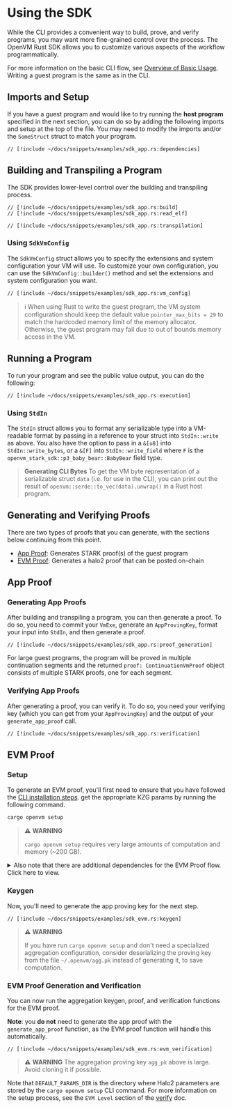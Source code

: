 # Using the SDK

While the CLI provides a convenient way to build, prove, and verify programs, you may want more fine-grained control over the process. The OpenVM Rust SDK allows you to customize various aspects of the workflow programmatically.

For more information on the basic CLI flow, see [Overview of Basic Usage](/book/writing-apps/overview). Writing a guest program is the same as in the CLI.

## Imports and Setup

If you have a guest program and would like to try running the **host program** specified in the next section, you can do so by adding the following imports and setup at the top of the file. You may need to modify the imports and/or the `SomeStruct` struct to match your program.

```rust,no_run,noplayground
// [!include ~/docs/snippets/examples/sdk_app.rs:dependencies]
```

## Building and Transpiling a Program

The SDK provides lower-level control over the building and transpiling process.

```rust,no_run,noplayground
// [!include ~/docs/snippets/examples/sdk_app.rs:build]
// [!include ~/docs/snippets/examples/sdk_app.rs:read_elf]

// [!include ~/docs/snippets/examples/sdk_app.rs:transpilation]
```

### Using `SdkVmConfig`

The `SdkVmConfig` struct allows you to specify the extensions and system configuration your VM will use. To customize your own configuration, you can use the `SdkVmConfig::builder()` method and set the extensions and system configuration you want.

```rust,no_run,noplayground
// [!include ~/docs/snippets/examples/sdk_app.rs:vm_config]
```

> ℹ️
> When using Rust to write the guest program, the VM system configuration should keep the default value `pointer_max_bits = 29` to match the hardcoded memory limit of the memory allocator. Otherwise, the guest program may fail due to out of bounds memory access in the VM.

## Running a Program

To run your program and see the public value output, you can do the following:

```rust,no_run,noplayground
// [!include ~/docs/snippets/examples/sdk_app.rs:execution]
```

### Using `StdIn`

The `StdIn` struct allows you to format any serializable type into a VM-readable format by passing in a reference to your struct into `StdIn::write` as above. You also have the option to pass in a `&[u8]` into `StdIn::write_bytes`, or a `&[F]` into `StdIn::write_field` where `F` is the `openvm_stark_sdk::p3_baby_bear::BabyBear` field type.

> **Generating CLI Bytes**
> To get the VM byte representation of a serializable struct `data` (i.e. for use in the CLI), you can print out the result of `openvm::serde::to_vec(data).unwrap()` in a Rust host program.

## Generating and Verifying Proofs

There are two types of proofs that you can generate, with the sections below continuing from this point.

- [App Proof](#app-proof): Generates STARK proof(s) of the guest program
- [EVM Proof](#evm-proof): Generates a halo2 proof that can be posted on-chain

## App Proof

### Generating App Proofs

After building and transpiling a program, you can then generate a proof. To do so, you need to commit your `VmExe`, generate an `AppProvingKey`, format your input into `StdIn`, and then generate a proof.

```rust,no_run,noplayground
// [!include ~/docs/snippets/examples/sdk_app.rs:proof_generation]
```

For large guest programs, the program will be proved in multiple continuation segments and the returned `proof: ContinuationVmProof` object consists of multiple STARK proofs, one for each segment.

### Verifying App Proofs

After generating a proof, you can verify it. To do so, you need your verifying key (which you can get from your `AppProvingKey`) and the output of your `generate_app_proof` call.

```rust,no_run,noplayground
// [!include ~/docs/snippets/examples/sdk_app.rs:verification]
```

## EVM Proof

### Setup

To generate an EVM proof, you'll first need to ensure that you have followed the [CLI installation steps](../getting-started/install). get the appropriate KZG params by running the following command.

```bash
cargo openvm setup
```

> ⚠️ **WARNING**
>
> `cargo openvm setup` requires very large amounts of computation and memory (~200 GB).

<details>
<summary>Also note that there are additional dependencies for the EVM Proof flow. Click here to view.</summary>

```rust,no_run,noplayground
// [!include ~/docs/snippets/examples/sdk_app.rs:dependencies]
```

</details>

### Keygen

Now, you'll need to generate the app proving key for the next step.

```rust,no_run,noplayground
// [!include ~/docs/snippets/examples/sdk_evm.rs:keygen]
```

> ⚠️ **WARNING**
>
> If you have run `cargo openvm setup` and don't need a specialized aggregation configuration, consider deserializing the proving key from the file `~/.openvm/agg.pk` instead of generating it, to save computation.

### EVM Proof Generation and Verification

You can now run the aggregation keygen, proof, and verification functions for the EVM proof.

**Note**: you **do not** need to generate the app proof with the `generate_app_proof` function, as the EVM proof function will handle this automatically.

```rust,no_run,noplayground
// [!include ~/docs/snippets/examples/sdk_evm.rs:evm_verification]
```

> ⚠️ **WARNING**
> The aggregation proving key `agg_pk` above is large. Avoid cloning it if possible.

Note that `DEFAULT_PARAMS_DIR` is the directory where Halo2 parameters are stored by the `cargo openvm setup` CLI command. For more information on the setup process, see the `EVM Level` section of the [verify](/book/writing-apps/verifying-proofs) doc.
